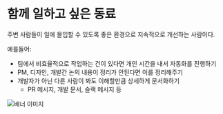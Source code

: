 # 함께 일하고 싶은 동료

주변 사람들이 일에 몰입할 수 있도록 좋은 환경으로 지속적으로 개선하는 사람이다.

예를들어:

- 팀에서 비효율적으로 작업하는 건이 있다면 개인 시간을 내서 자동화를 진행하기
- PM, 디자인, 개발간 논의 내용이 정리가 안된다면 이를 정리해주기
- 개발자가 아닌 다른 사람이 봐도 이해할만큼 상세하게 문서화하기
  - PR 메시지, 개발 문서, 슬랙 메시지 등

![배너 이미지](/posts/test2/thumnail.png)
